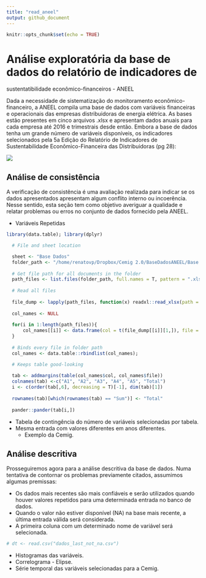 ```yaml
---
title: "read_aneel"
output: github_document
---
```


```r
knitr::opts_chunk$set(echo = TRUE)
```

# Análise exploratória da base de dados do relatório de indicadores de 
sustentatibilidade econômico-financeiros - ANEEL 

Dada a necessidade de sistematização do monitoramento econômico-financeiro, a 
ANEEL compila uma base de dados com variáveis financeiras e operacionais das 
empresas distribuidoras de energia elétrica. As bases estão presentes em cinco
arquivos .xlsx e apresentam dados anuais para cada empresa até 2016 e trimestrais
desde então. Embora a base de dados tenha um grande número de variáveis disponíveis, os 
indicadores selecionados pela 5a Edição do Relatório de Indicadores de Sustentabilidade Econômico-Financeira das Distribuidoras (pg 28):

![](./img/indicadores.png)

## Análise de consistência 

A verificação de consistência é uma avaliação realizada para indicar se os dados apresentados apresentam algum conflito interno ou incoerência. Nesse sentido, esta seção tem como objetivo averiguar a qualidade e relatar problemas ou erros no conjunto de dados fornecido pela ANEEL.

- Variáveis Repetidas

```r

library(data.table); library(dplyr)

  # File and sheet location

  sheet <- "Base Dados"
  folder_path <- "/home/renatovp/Dropbox/Cemig 2.0/BaseDadosANEEL/Base em Excel"
  
  # Get file path for all documents in the folder
  path_files <- list.files(folder_path, full.names = T, pattern = ".xlsx") 
  
  # Read all files
  
  file_dump <- lapply(path_files, function(x) readxl::read_xlsx(path = x, sheet = sheet, skip = 5, col_names = F )) # Note that it takes column names as first observation of dataset
  
  col_names <- NULL
  
  for(i in 1:length(path_files)){
      col_names[[i]] <- data.frame(col = t(file_dump[[i]][1,]), file = path_files[i])
  }
  
  # Binds every file in folder path 
  col_names <- data.table::rbindlist(col_names); 

  # Keeps table good-looking
  
  tab <- addmargins(table(col_names$col, col_names$file))
  colnames(tab) <-c("A1", "A2", "A3", "A4", "A5", "Total")
  i <- c(order(tab[,6], decreasing = T)[-1], dim(tab)[1])
  
  rownames(tab)[which(rownames(tab) == "Sum")] <- "Total"
  
  pander::pander(tab[i,])
```

  - Tabela de contingência do número de variáveis selecionadas por tabela.
- Mesma entrada com valores diferentes em anos diferentes.
  - Exemplo da Cemig.

## Análise descritiva

Prosseguiremos agora para a análise descritiva da base de dados.
Numa tentativa de contornar os problemas previamente citados, assumimos algumas 
premissas:

- Os dados mais recentes são mais confiáveis e serão utilizados quando houver 
valores repetidos para uma determinada entrada no banco de dados.
- Quando o valor não estiver disponível (NA) na base mais recente, a última entrada
válida será considerada.
- A primeira coluna com um determinado nome de variável será selecionada.

```r
# dt <- read.csv("dados_last_not_na.csv")
```

- Histogramas das variáveis.
- Correlograma - Elipse.
- Série temporal das variáveis selecionadas para a Cemig.
